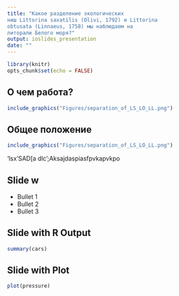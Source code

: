 ```yaml
---
title: "Какое разделение экологических
ниш Littorina saxatilis (Olivi, 1792) и Littorina
obtusata (Linnaeus, 1758) мы наблюдаем на
литорали Белого моря?"
output: ioslides_presentation
date: ""
---
```


```r
library(knitr)
opts_chunk$set(echo = FALSE)
```

## О чем работа?

```r

include_graphics("Figures/separation_of_LS_LO_LL.png")
```


## Общее положение


```r

include_graphics("Figures/separation_of_LS_LO_LL.png")
```



'lsx'SAD[a
dlc';Aksajdaspiasfpvkapvkpo

## Slide w

- Bullet 1
- Bullet 2
- Bullet 3

## Slide with R Output

```r
summary(cars)
```

## Slide with Plot

```r
plot(pressure)
```

